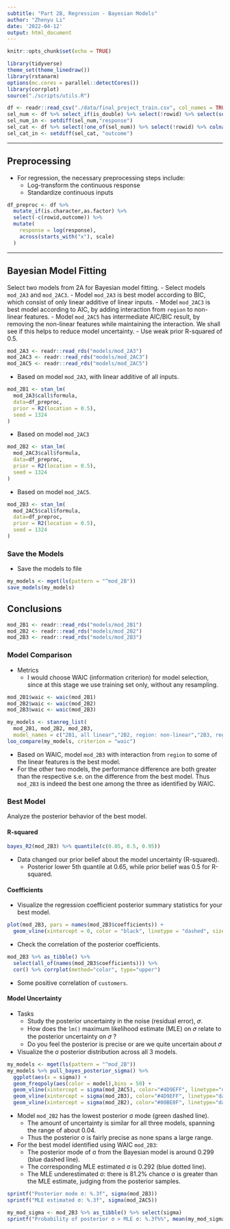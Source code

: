 ```yaml
---
subtitle: "Part 2B, Regression - Bayesian Models"
author: "Zhenyu Li"
date: '2022-04-12'
output: html_document
---
```


```r
knitr::opts_chunk$set(echo = TRUE)
```

```r
library(tidyverse)
theme_set(theme_linedraw())
library(rstanarm)
options(mc.cores = parallel::detectCores())
library(corrplot)
source("./scripts/utils.R")
```

```r
df <- readr::read_csv("./data/final_project_train.csv", col_names = TRUE)
sel_num <- df %>% select_if(is_double) %>% select(!rowid) %>% select(sort(names(.))) %>% colnames()
sel_num_in <- setdiff(sel_num,"response")
sel_cat <- df %>% select(!one_of(sel_num)) %>% select(!rowid) %>% colnames()
sel_cat_in <- setdiff(sel_cat, "outcome")
```

----

## Preprocessing

- For regression, the necessary preprocessing steps include:
  - Log-transform the continuous response
  - Standardize continuous inputs

```r
df_preproc <- df %>% 
  mutate_if(is.character,as.factor) %>% 
  select(-c(rowid,outcome)) %>% 
  mutate(
    response = log(response),
    across(starts_with("x"), scale)
  )
```

----

## Bayesian Model Fitting

Select two models from 2A for Bayesian model fitting. 
- Select models `mod_2A3` and `mod_2AC3`. 
  - Model `mod_2A3` is best model according to BIC, which consist of only linear additive of linear inputs. 
  - Model `mod_2AC3` is best model according to AIC, by adding interaction from `region` to non-linear features. 
  - Model `mod_2AC5` has intermediate AIC/BIC result, by removing the non-linear features while maintaining the interaction. We shall see if this helps to reduce model uncertainty. 
- Use weak prior R-squared of 0.5. 

```r
mod_2A3 <- readr::read_rds("models/mod_2A3")
mod_2AC3 <- readr::read_rds("models/mod_2AC3")
mod_2AC5 <- readr::read_rds("models/mod_2AC5")
```


- Based on model `mod_2A3`, with linear additive of all inputs.

```r
mod_2B1 <- stan_lm(
  mod_2A3$call$formula,
  data=df_preproc,
  prior = R2(location = 0.5),
  seed = 1324
)
```


- Based on model `mod_2AC3`

```r
mod_2B2 <- stan_lm(
  mod_2AC3$call$formula,
  data=df_preproc, 
  prior = R2(location = 0.5),
  seed = 1324
)
```


- Based on model `mod_2AC5`. 

```r
mod_2B3 <- stan_lm(
  mod_2AC5$call$formula,
  data=df_preproc, 
  prior = R2(location = 0.5),
  seed = 1324
)
```

### Save the Models

- Save the models to file

```r
my_models <- mget(ls(pattern = "^mod_2B"))
save_models(my_models)
```

## Conclusions

```r
mod_2B1 <- readr::read_rds("models/mod_2B1")
mod_2B2 <- readr::read_rds("models/mod_2B2")
mod_2B3 <- readr::read_rds("models/mod_2B3")
```

### Model Comparison

- Metrics  
  - I would choose WAIC (information criterion) for model selection, since at this stage we use training set only, without any resampling.  

```r
mod_2B1$waic <- waic(mod_2B1)
mod_2B2$waic <- waic(mod_2B2)
mod_2B3$waic <- waic(mod_2B3)
```

```r
my_models <- stanreg_list(
  mod_2B1, mod_2B2, mod_2B3,
  model_names = c("2B1, all linear","2B2, region: non-linear","2B3, region: some linear"))
loo_compare(my_models, criterion = "waic")
```

- Based on WAIC, model `mod_2B3` with interaction from `region` to some of the linear features is the best model.   
- For the other two models, the performance difference are both greater than the respective s.e. on the difference from the best model. Thus `mod_2B3` is indeed the best one among the three as identified by WAIC.  


### Best Model

Analyze the posterior behavior of the best model. 

#### R-squared

```r
bayes_R2(mod_2B3) %>% quantile(c(0.05, 0.5, 0.95))
```

- Data changed our prior belief about the model uncertainty (R-squared).  
  - Posterior lower 5th quantile at 0.65, while prior belief was 0.5 for R-squared.  

#### Coefficients

- Visualize the regression coefficient posterior summary statistics for your best model.

```r
plot(mod_2B3, pars = names(mod_2B3$coefficients)) +
  geom_vline(xintercept = 0, color = "black", linetype = "dashed", size = 0.5)
```


- Check the correlation of the posterior coefficients.  

```r
mod_2B3 %>% as_tibble() %>% 
  select(all_of(names(mod_2B3$coefficients))) %>% 
  cor() %>% corrplot(method="color", type="upper")
```

- Some positive correlation of `customers`. 

#### Model Uncertainty

- Tasks  
  - Study the posterior uncertainty in the noise (residual error), 𝜎.
  - How does the `lm()` maximum likelihood estimate (MLE) on 𝜎 relate to the posterior uncertainty on 𝜎 ?
  - Do you feel the posterior is precise or are we quite uncertain about 𝜎

- Visualize the σ posterior distribution across all 3 models. 

```r
my_models <- mget(ls(pattern = "^mod_2B"))
my_models %>% pull_bayes_posterior_sigma() %>% 
  ggplot(aes(x = sigma)) +
  geom_freqpoly(aes(color = model),bins = 50) +
  geom_vline(xintercept = sigma(mod_2AC5), color="#4D9EFF", linetype="dotted", size=0.5) +
  geom_vline(xintercept = sigma(mod_2B3), color="#4D9EFF", linetype="dashed", size=0.5) +
  geom_vline(xintercept = sigma(mod_2B2), color="#00BE0F", linetype="dashed", size=0.5)
```

- Model `mod_2B2` has the lowest posterior σ mode (green dashed line). 
  - The amount of uncertainty is similar for all three models, spanning the range of about 0.04. 
  - Thus the posterior σ is fairly precise as none spans a large range. 

- For the best model identified using WAIC `mod_2B3`:
  - The posterior mode of σ from the Bayesian model is around 0.299 (blue dashed line).
  - The corresponding MLE estimated σ is 0.292 (blue dotted line).
  - The MLE underestimated σ: there is 81.2% chance σ is greater than the MLE estimate, judging from the posterior samples. 

```r
sprintf("Posterior mode σ: %.3f", sigma(mod_2B3))
sprintf("MLE estimated σ: %.3f", sigma(mod_2AC5))

my_mod_sigma <- mod_2B3 %>% as_tibble() %>% select(sigma)
sprintf("Probability of posterior σ > MLE σ: %.3f%%", mean(my_mod_sigma >= sigma(mod_2AC5))*100)
```


